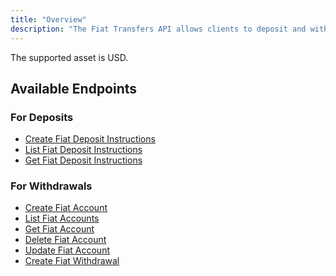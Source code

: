 ```yaml
---
title: "Overview"
description: "The Fiat Transfers API allows clients to deposit and withdraw fiat via Wire (Fedwire and SWIFT) and CUBIX networks."
---
```


The supported asset is USD.

## Available Endpoints

### For Deposits
- [Create Fiat Deposit Instructions](/api-reference/endpoints/fiat-transfers/create-fiat-deposit-instructions)
- [List Fiat Deposit Instructions](/api-reference/endpoints/fiat-transfers/list-fiat-deposit-instructions)
- [Get Fiat Deposit Instructions](/api-reference/endpoints/fiat-transfers/get-fiat-deposit-instructions)

### For Withdrawals
- [Create Fiat Account](/api-reference/endpoints/fiat-transfers/create-fiat-account)
- [List Fiat Accounts](/api-reference/endpoints/fiat-transfers/list-fiat-accounts)
- [Get Fiat Account](/api-reference/endpoints/fiat-transfers/get-fiat-account)
- [Delete Fiat Account](/api-reference/endpoints/fiat-transfers/delete-fiat-account)
- [Update Fiat Account](/api-reference/endpoints/fiat-transfers/update-fiat-account)
- [Create Fiat Withdrawal](/api-reference/endpoints/fiat-transfers/create-fiat-withdrawal)